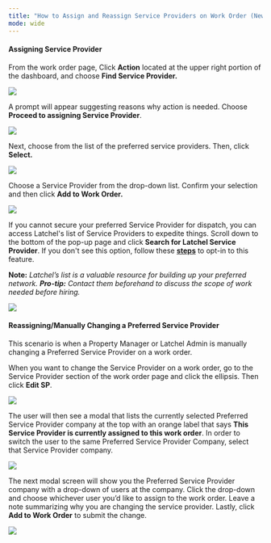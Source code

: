 ---
title: "How to Assign and Reassign Service Providers on Work Order (New Experience)"
mode: wide
---

#### **Assigning Service Provider**

From the work order page, Click **Action** located at the upper right portion of the dashboard, and choose **Find Service Provider.**

<Frame>
  <img src="/images/rtaImage-335.jpg"/>
</Frame>

A prompt will appear suggesting reasons why action is needed. Choose **Proceed to assigning Service Provider**.


<Frame>
  <img src="/images/rtaImage-336.jpg"/>
</Frame>


Next, choose from the list of the preferred service providers. Then, click **Select.**


<Frame>
  <img src="/images/rtaImage-337.jpg"/>
</Frame>

Choose a Service Provider from the drop-down list. Confirm your selection and then click **Add to Work Order.**


<Frame>
  <img src="/images/rtaImage-338.jpg"/>
</Frame>


If you cannot secure your preferred Service Provider for dispatch, you can access Latchel's list of Service Providers to expedite things. Scroll down to the bottom of the pop-up page and click **Search for Latchel Service Provider**. If you don't see this option, follow these **[steps](/s/topic/0TO5e000000h9wqGAA/How-to-Opt-Into-the-Latchel-Contractor-Network)** to opt-in to this feature.


**Note:** _Latchel’s list is a valuable resource for building up your preferred network. **Pro-tip:** Contact them beforehand to discuss the scope of work needed before hiring._

<Frame>
  <img src="/images/rtaImage-339.jpg"/>
</Frame>

#### **Reassigning/Manually Changing a Preferred Service Provider**

This scenario is when a Property Manager or Latchel Admin is manually changing a Preferred Service Provider on a work order.

When you want to change the Service Provider on a work order, go to the Service Provider section of the work order page and click the ellipsis. Then click **Edit SP**.


<Frame>
  <img src="/images/rtaImage-340.jpg"/>
</Frame>


The user will then see a modal that lists the currently selected Preferred Service Provider company at the top with an orange label that says **This Service Provider is currently assigned to this work order**. In order to switch the user to the same Preferred Service Provider Company, select that Service Provider company.

<Frame>
  <img src="/images/rtaImage-341.jpg"/>
</Frame>


The next modal screen will show you the Preferred Service Provider company with a drop-down of users at the company. Click the drop-down and choose whichever user you’d like to assign to the work order. Leave a note summarizing why you are changing the service provider. Lastly, click **Add to Work Order** to submit the change.

<Frame>
  <img src="/images/rtaImage-342.jpg"/>
</Frame>

